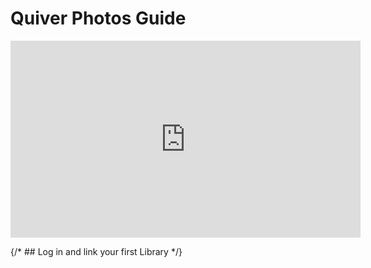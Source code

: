 

<MetaDescription content='A step-by-step guide to using Quiver Photos' />

# Quiver Photos Guide

<iframe
  width='560'
  height='315'
  src='https://www.youtube.com/embed/wx59PfjTcMo'
  title='YouTube video player'
  frameborder='0'
  allow='accelerometer; autoplay; clipboard-write; encrypted-media; gyroscope; picture-in-picture; web-share'
  allowfullscreen
></iframe>

{/* ## Log in and link your first Library */}
